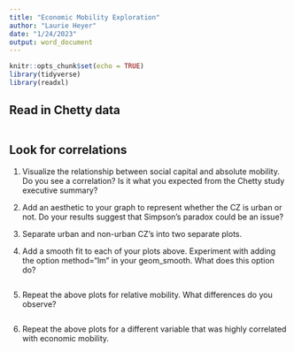 ```yaml
---
title: "Economic Mobility Exploration"
author: "Laurie Heyer"
date: "1/24/2023"
output: word_document
---
```


```r
knitr::opts_chunk$set(echo = TRUE)
library(tidyverse)
library(readxl)
```

## Read in Chetty data
```r

```


## Look for correlations
1. Visualize the relationship between social capital and absolute mobility. Do you see a correlation? Is it what you expected from the Chetty study executive summary?

2. Add an aesthetic to your graph to represent whether the CZ is urban or not. Do your results suggest that Simpson's paradox could be an issue?

3. Separate urban and non-urban CZ's into two separate plots.

4. Add a smooth fit to each of your plots above. Experiment with adding the option method="lm" in your geom_smooth. What does this option do?

```r
  
```
5. Repeat the above plots for relative mobility. What differences do you observe?

```r

```

6. Repeat the above plots for a different variable that was highly correlated with economic mobility.
```r

```

